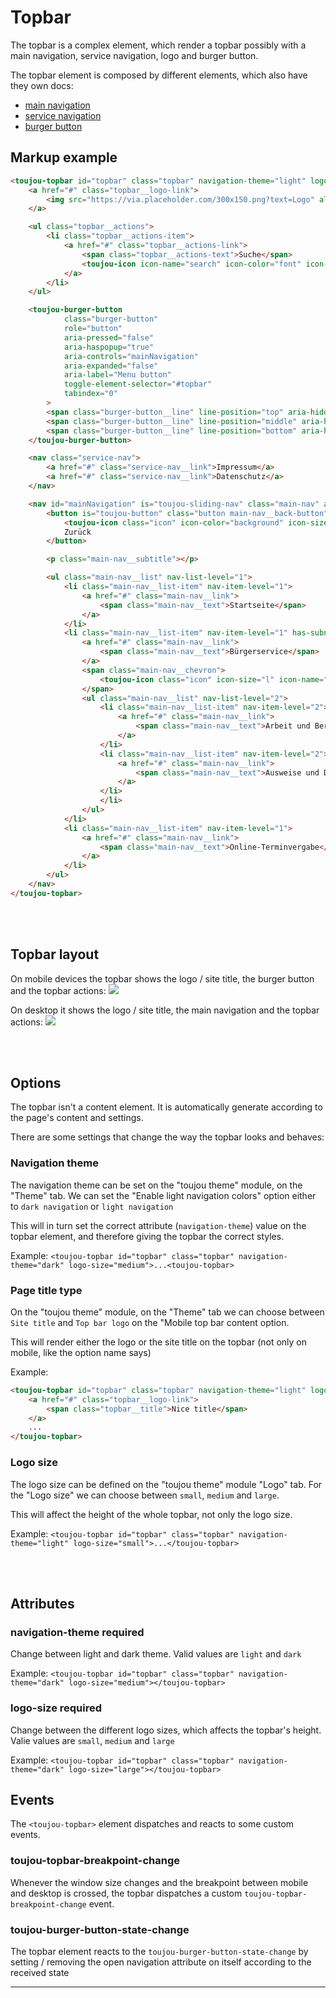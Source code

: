 
# Topbar

The topbar is a complex element, which render a topbar possibly with a main navigation, service navigation, logo and burger button.

The topbar element is composed by different elements, which also have they own docs:
- [main navigation](#main-navigation)
- [service navigation](#service-navigation)
- [burger button](#burger-button)

## Markup example
```html
<toujou-topbar id="topbar" class="topbar" navigation-theme="light" logo-size="medium">
    <a href="#" class="topbar__logo-link">
        <img src="https://via.placeholder.com/300x150.png?text=Logo" alt="logo" class="topbar__logo">
    </a>

    <ul class="topbar__actions">
        <li class="topbar__actions-item">
            <a href="#" class="topbar__actions-link">
                <span class="topbar__actions-text">Suche</span>
                <toujou-icon icon-name="search" icon-color="font" icon-size="xl" class="icon"></toujou-icon>
            </a>
        </li>
    </ul>

    <toujou-burger-button
            class="burger-button"
            role="button"
            aria-pressed="false"
            aria-haspopup="true"
            aria-controls="mainNavigation"
            aria-expanded="false"
            aria-label="Menu button"
            toggle-element-selector="#topbar"
            tabindex="0"
        >
        <span class="burger-button__line" line-position="top" aria-hidden="true" slot="content"></span>
        <span class="burger-button__line" line-position="middle" aria-hidden="true" slot="content"></span>
        <span class="burger-button__line" line-position="bottom" aria-hidden="true" slot="content"></span>
    </toujou-burger-button>

    <nav class="service-nav">
        <a href="#" class="service-nav__link">Impressum</a>
        <a href="#" class="service-nav__link">Datenschutz</a>
    </nav>

    <nav id="mainNavigation" is="toujou-sliding-nav" class="main-nav" aria-label="Main navigation" open-level="1">
        <button is="toujou-button" class="button main-nav__back-button" button-type="default" button-size="normal" button-variant="primary" button-icon-position="left">
            <toujou-icon class="icon" icon-color="background" icon-size="m" icon-name="arrow-left"></toujou-icon>
            Zurück
        </button>

        <p class="main-nav__subtitle"></p>

        <ul class="main-nav__list" nav-list-level="1">
            <li class="main-nav__list-item" nav-item-level="1">
                <a href="#" class="main-nav__link">
                    <span class="main-nav__text">Startseite</span>
                </a>
            </li>
            <li class="main-nav__list-item" nav-item-level="1" has-subnav="">
                <a href="#" class="main-nav__link">
                    <span class="main-nav__text">Bürgerservice</span>
                </a>
                <span class="main-nav__chevron">
                    <toujou-icon class="icon" icon-size="l" icon-name="chevron-right" icon-color="background"></toujou-icon>
                </span>
                <ul class="main-nav__list" nav-list-level="2">
                    <li class="main-nav__list-item" nav-item-level="2">
                        <a href="#" class="main-nav__link">
                            <span class="main-nav__text">Arbeit und Beruf</span>
                        </a>
                    </li>
                    <li class="main-nav__list-item" nav-item-level="2">
                        <a href="#" class="main-nav__link">
                            <span class="main-nav__text">Ausweise und Dokumente</span>
                        </a>
                    </li>
                    </li>
                </ul>
            </li>
            <li class="main-nav__list-item" nav-item-level="1">
                <a href="#" class="main-nav__link">
                    <span class="main-nav__text">Online-Terminvergabe</span>
                </a>
            </li>
        </ul>
    </nav>
</toujou-topbar>
```

<br/>
<br/>

## Topbar layout
On mobile devices the topbar shows the logo / site title, the burger button and the topbar actions:
<img src={TopbarMobileImage}/>

On desktop it shows the logo / site title, the main navigation and the topbar actions:
<img src={TopbarDesktopImage}/>

<br/>
<br/>

## Options
The topbar isn't a content element. It is automatically generate according to the page's content and settings.

There are some settings that change the way the topbar looks and behaves:

### Navigation theme
The navigation theme can be set on the "toujou theme" module, on the "Theme" tab. We can set the "Enable light navigation colors" option either to `dark navigation` or `light navigation`

This will in turn set the correct attribute (`navigation-theme`) value on the topbar element, and therefore giving the topbar the correct styles.

Example: `<toujou-topbar id="topbar" class="topbar" navigation-theme="dark" logo-size="medium">...<toujou-topbar>`

### Page title type
On the "toujou theme" module, on the "Theme" tab we can choose between `Site title` and `Top bar logo` on the "Mobile top bar content option.

This will render either the logo or the site title on the topbar (not only on mobile, like the option name says)

Example:
```html
<toujou-topbar id="topbar" class="topbar" navigation-theme="light" logo-size="medium">
    <a href="#" class="topbar__logo-link">
        <span class="topbar__title">Nice title</span>
    </a>
    ...
</toujou-topbar>
```

### Logo size
The logo size can be defined on the "toujou theme" module "Logo" tab. For the "Logo size" we can choose between `small`, `medium` and `large`.

This will affect the height of the whole topbar, not only the logo size.

Example: `<toujou-topbar id="topbar" class="topbar" navigation-theme="light" logo-size="small">...</toujou-topbar>`

<br/>
<br/>

## Attributes

### navigation-theme <toujou-chip class="chip" chip-bg-color="warning">required</toujou-chip>
Change between light and dark theme. Valid values are `light` and `dark`

Example: `<toujou-topbar id="topbar" class="topbar" navigation-theme="dark" logo-size="medium"></toujou-topbar>`

### logo-size <toujou-chip class="chip" chip-bg-color="warning">required</toujou-chip>
Change between the different logo sizes, which affects the topbar's height. Valie values are `small`, `medium` and `large`

Example: `<toujou-topbar id="topbar" class="topbar" navigation-theme="dark" logo-size="large"></toujou-topbar>`

## Events
The `<toujou-topbar>` element dispatches and reacts to some custom events.

### toujou-topbar-breakpoint-change
Whenever the window size changes and the breakpoint between mobile and desktop is crossed, the topbar dispatches a custom `toujou-topbar-breakpoint-change` event.

### toujou-burger-button-state-change
The topbar element reacts to the `toujou-burger-button-state-change` by setting / removing the open navigation attribute on itself according to the received state

-------

<a id="main-navigation" />
<MainNavDocs />

<br/>
<br/>

<a id="service-navigation" />
<ServiceNavDocs />

<br/>
<br/>

<a id="burger-button" />
<BurgerButtonDocs />